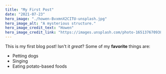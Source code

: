```yaml
---
title: "My First Post"
date: "2021-07-23"
hero_image: "./howen-BvxmnX2CITU-unsplash.jpg"
hero_image_alt: "A mysterious structure."
hero_image_credit_text: "Howen"
hero_image_credit_link: "https://images.unsplash.com/photo-1651376709388-f51083fa5b04?ixlib=rb-1.2.1&ixid=MnwxMjA3fDB8MHxwcm9maWxlLXBhZ2V8NHx8fGVufDB8fHx8&auto=format&fit=crop&w=500&q=60"
---
```


This is my first blog post! Isn't it *great*?
Some of my **favorite** things are:

* Petting dogs
* Singing
* Eating potato-based foods